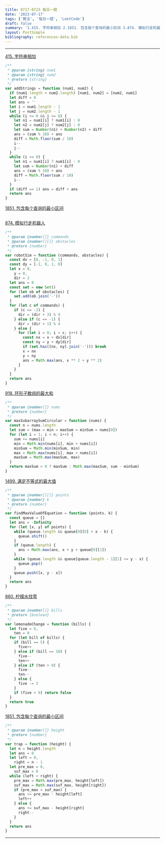 ```yaml
---
title: 0717-0723 每日一题
date: '2023-07-17'
tags: ['算法', '每日一题', 'LeetCode']
draft: false
summary: '1.415. 字符串相加 2.1851. 包含每个查询的最小区间 3.874. 模拟行走机器人 4.918. 环形子数组的最大和 5.1499. 满足不等式的最大值 6.860. 柠檬水找零 7.42. 接雨水'
layout: PostSimple
bibliography: references-data.bib
---
```


---

[415. 字符串相加](https://leetcode.cn/problems/add-strings/)

```js
/**
 * @param {string} num1
 * @param {string} num2
 * @return {string}
 */
var addStrings = function (num1, num2) {
  if (num1.length < num2.length) [num1, num2] = [num2, num1]
  let diff = 0
  let ans = ''
  let i = num1.length - 1
  let j = num2.length - 1
  while (i >= 0 && j >= 0) {
    let n1 = num1[i] ? num1[i] : 0
    let n2 = num2[j] ? num2[j] : 0
    let sum = Number(n1) + Number(n2) + diff
    ans = (sum % 10) + ans
    diff = Math.floor(sum / 10)
    i--
    j--
  }
  while (i >= 0) {
    let n1 = num1[i] ? num1[i] : 0
    let sum = Number(n1) + diff
    ans = (sum % 10) + ans
    diff = Math.floor(sum / 10)
    i--
  }
  if (diff == 1) ans = diff + ans
  return ans
}
```

[1851. 包含每个查询的最小区间](https://leetcode.cn/problems/minimum-interval-to-include-each-query/)

```js

```

[874. 模拟行走机器人](https://leetcode.cn/problems/walking-robot-simulation/)

```js
/**
 * @param {number[]} commands
 * @param {number[][]} obstacles
 * @return {number}
 */
var robotSim = function (commands, obstacles) {
  const dx = [0, -1, 0, 1]
  const dy = [-1, 0, 1, 0]
  let x = 0,
    y = 0,
    dir = 2
  let ans = 0
  const set = new Set()
  for (let ob of obstacles) {
    set.add(ob.join('-'))
  }
  for (let c of commands) {
    if (c == -2) {
      dir = (dir + 3) % 4
    } else if (c == -1) {
      dir = (dir + 1) % 4
    } else {
      for (let i = 0; i < c; i++) {
        const nx = x + dx[dir]
        const ny = y + dy[dir]
        if (set.has([nx, ny].join('-'))) break
        x = nx
        y = ny
        ans = Math.max(ans, x ** 2 + y ** 2)
      }
    }
  }
  return ans
}
```

[918. 环形子数组的最大和](https://leetcode.cn/problems/maximum-sum-circular-subarray/)

```js
/**
 * @param {number[]} nums
 * @return {number}
 */
var maxSubarraySumCircular = function (nums) {
  const n = nums.length
  let sum = (max = min = maxSum = minSum = nums[0])
  for (let i = 1; i < n; i++) {
    sum += nums[i]
    min = Math.min(nums[i], min + nums[i])
    minSum = Math.min(minSum, min)
    max = Math.max(nums[i], max + nums[i])
    maxSum = Math.max(maxSum, max)
  }
  return maxSum < 0 ? maxSum : Math.max(maxSum, sum - minSum)
}
```

[1499. 满足不等式的最大值](https://leetcode.cn/problems/max-value-of-equation/)

```js
/**
 * @param {number[][]} points
 * @param {number} k
 * @return {number}
 */
var findMaxValueOfEquation = function (points, k) {
  const queue = []
  let ans = -Infinity
  for (let [x, y] of points) {
    while (queue.length && queue[0][0] < x - k) {
      queue.shift()
    }
    if (queue.length) {
      ans = Math.max(ans, x + y + queue[0][1])
    }
    while (queue.length && queue[queue.length - 1][1] <= y - x) {
      queue.pop()
    }
    queue.push([x, y - x])
  }
  return ans
}
```

[860. 柠檬水找零](https://leetcode.cn/problems/lemonade-change/)

```js
/**
 * @param {number[]} bills
 * @return {boolean}
 */
var lemonadeChange = function (bills) {
  let five = 0,
    ten = 0
  for (let bill of bills) {
    if (bill == 5) {
      five++
    } else if (bill == 10) {
      five--
      ten++
    } else if (ten > 0) {
      five--
      ten--
    } else {
      five -= 3
    }
    if (five < 0) return false
  }
  return true
}
```

[1851. 包含每个查询的最小区间](https://leetcode.cn/problems/minimum-interval-to-include-each-query/)

```js
/**
 * @param {number[]} height
 * @return {number}
 */
var trap = function (height) {
  let n = height.length
  let ans = 0
  let left = 0,
    right = n - 1
  let pre_max = 0,
    suf_max = 0
  while (left < right) {
    pre_max = Math.max(pre_max, height[left])
    suf_max = Math.max(suf_max, height[right])
    if (pre_max < suf_max) {
      ans += pre_max - height[left]
      left++
    } else {
      ans += suf_max - height[right]
      right--
    }
  }
  return ans
}
```

---
